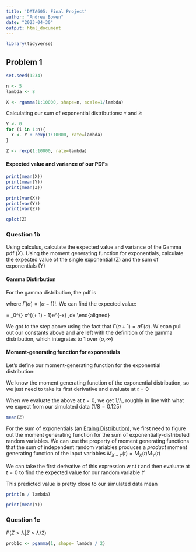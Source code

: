 ```yaml
---
title: 'DATA605: Final Project'
author: "Andrew Bowen"
date: "2023-04-30"
output: html_document
---
```


```r
library(tidyverse)
```


## Problem 1
```r
set.seed(1234)
```   


```r
n <- 5
lambda <- 8

X <- rgamma(1:10000, shape=n, scale=1/lambda)
```


Calculating our sum of exponential distributions: `Y` and `Z`:
```r
Y <- 0
for (i in 1:n){
  Y <- Y + rexp(1:10000, rate=lambda)
}

Z <- rexp(1:10000, rate=lambda)
```


#### Expected value and variance of our PDFs
```r
print(mean(X))
print(mean(Y))
print(mean(Z))
```

```r
print(var(X))
print(var(Y))
print(var(Z))
```

```r
qplot(Z)
```

### Question 1b
Using calculus, calculate the expected value and variance of the Gamma pdf ($X$).  Using the moment generating function for exponentials, calculate the expected value of the single exponential (Z) and the sum of exponentials (Y)

#### Gamma Distirbution 
For the gamma distribution, the pdf is 

\begin{aligned}
  f(x; \alpha, \beta) = \frac{x^{\alpha - 1}e^{-\beta x}\beta^{\alpha}}{\Gamma(\alpha)} \,dx
\end{aligned}

where $\Gamma(\alpha) = (\alpha - 1)!$. We can find the expected value:

\begin{aligned}
  E(X) = \int_0^{\infty} x \cdot  \frac{x^{\alpha - 1}e^{-\beta x}\beta^{\alpha}}{\Gamma(\alpha)} \,dx
\end{aligned}\newline
       = \int_0^{\infty} \frac{\alpha}{\beta}\frac{\beta^{\alpha + 1}}{\Gamma(\alpha + 1)}x^{(\alpha + 1) - 1}e^{-\beta x} \,dx
\end{aligned}

We got to the step above using the fact that $\Gamma(a + 1) = a\Gamma(a)$. W ecan pull out our constants above and are left with the definition of the gamma distribution, which integrates to 1 over $(o, \infty)$

\begin{aligned}
  E(X) = \frac{\alpha}{\beta}\int_0^{\infty} \frac{\beta^{\alpha + 1}}{\Gamma(\alpha + 1)}x^{(\alpha + 1) - 1}e^{-\beta x} \,dx
       = \frac{\alpha}{\beta}
\end{aligned}

#### Moment-generating function for exponentials
Let's define our moment-generating function for the exponential distribution:

\begin{aligned}
  M_Z(t) = \frac{1}{1 - \frac{t}{\lambda}}, t < \lambda
\end{aligned}

We know the moment generating function of the exponential distribution, so we just need to take its first derivative and evaluate at $t=0$
\begin{aligned}
  \frac{\,dM}{\,dt} = \frac{d}{\,dt}(1 - \frac{t}{\lambda})^{-1} = \frac{1}{\lambda(1 - \frac{t}{\lambda})^2}
\end{aligned}

When we evaluate the above at $t=0$, we get $1/\lambda$, roughly in line with what we expect from our simulated data ($1/8 = 0.125$)
```r
mean(Z)
```

For the sum of exponentials (an [Eralng Distribution](https://en.wikipedia.org/wiki/Erlang_distribution)), we first need to figure out the moment generating function for the sum of exponentially-distributed random variables. We can use the property of moment generating functions that the sum of independent random variables produces a *product* moment generating function of the input variables $M_{X + Y}(t) = M_X(t)M_Y(t)$



\begin{aligned}
  M_Y(t) = (\frac{1}{1 - \frac{t}{\lambda}})^n
\end{aligned}

We can take the first derivative of this expression w.r.t $t$ and then evaluate at $t=0$ to find the expected value for our random variable $Y$

\begin{aligned}
  M_Y(t)\rvert_{t=0} = \frac{d}{\,dt} (\frac{1}{1 - \frac{t}{\lambda}})^n\rvert_{t=0} \newline
                     = n(\frac{1}{1 - \frac{t}{\lambda}})(\frac{-1}{\lambda})\frac{-1}{1 - \frac{t}{\lambda}} \rvert_{t=0}\newline
                     = n(1)\frac{1}{\lambda}(1) = \frac{n}{\lambda} 
\end{aligned}
This predicted value is pretty close to our simulated data mean
```r
print(n / lambda)

print(mean(Y))
```

### Question 1c
$P(Z > \lambda | Z > \lambda /2)$


```r
prob1c <- pgamma(1, shape= lambda / 2)
```





